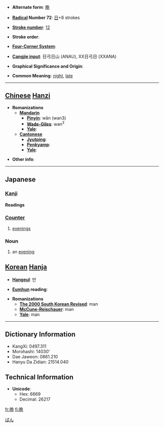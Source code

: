 {{zh-forms|{{zh-lookup|晚}}|{{zh-lookup|晩}}}}
* '''Alternate form''': [[晚]]

* '''[[Wiktionary:Chinese radical index| Radical]] Number 72''': [[Wiktionary:Chinese radical index 日|日]]+8 strokes

* '''[[Wiktionary:Chinese total strokes index|Stroke number]]''': [[Wiktionary:Chinese total strokes index 12|12]]

* '''Stroke order''': 

* '''[[Wiktionary:Chinese four corner index|Four-Corner System]]''': 

* '''[[Wiktionary:Chinese Cangjie index|Cangjie input]]''': 日弓日山 (ANAU), XX日弓日 (XXANA)

* '''Graphical Significance and Origin''': 

* '''Common Meaning''': [[night]], [[late]]

----

== [[Chinese]] [[Hanzi]] ==

* '''Romanizations'''
** '''[[Mandarin]]'''
*** '''[[Pinyin]]''': wǎn (wan3)
*** '''[[Wade-Giles]]''': wan<sup>3</sup>
*** '''[[Yale]]''': 
** '''[[Cantonese]]'''
*** '''[[Jyutping]]''':
*** '''[[Penkyamp]]''': 
*** '''[[Yale]]''': 

* '''Other info''': 

----

==Japanese==
[[Category:1000 Japanese basic words|ばん]]
===[[Kanji]]===
{{ja-kanji|grade=6}}
====Readings====
{{ja-readings|on=[[ばん]] (ban)|kun=[[くれ]] (kure), [[おそい]] (osoi)}}

===[[助数詞|Counter]]===  
{{ja-pos|k|counter|hira=ばん|rom=ban|hidx=はん'}}  

# [[evening]]s

===Noun===
{{ja-noun|k|hira=ばん|rom=ban}}
# an [[evening]]

== [[Korean]] [[Hanja]] ==

* '''[[Hangeul]]''': 만

* '''[[Eumhun]] reading''': 

* '''Romanizations'''
** '''[[The 2000 South Korean Revised Romanization|The 2000 South Korean Revised]]''': man
** '''[[McCune-Reischauer]]''': man
** '''[[Yale]]''': man

----

== Dictionary Information ==

* KangXi: 0497.311
* Morohashi: 14030'
* Dae Jaweon: 0861.210
* Hanyu Da Zidian: 21514.040

== Technical Information ==

* '''Unicode''':
** Hex: 6669
** Decimal: 26217

[[fr:晩]]
[[fi:晩]]
